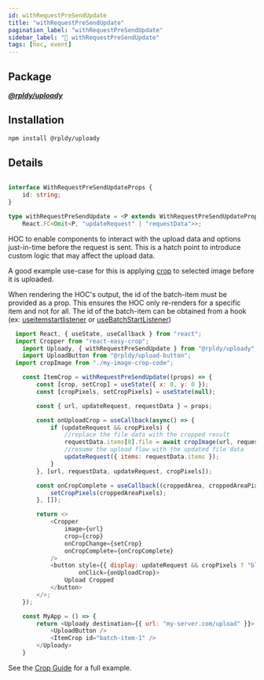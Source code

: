 ```yaml
---
id: withRequestPreSendUpdate
title: "withRequestPreSendUpdate"
pagination_label: "withRequestPreSendUpdate"
sidebar_label: "🍬 withRequestPreSendUpdate"
tags: [hoc, event]
---
```


## Package

**_[@rpldy/uploady](../../../packages/rpldy-uploady)_**

## Installation

```bash npm2yarn
npm install @rpldy/uploady
```

## Details

```typescript

interface WithRequestPreSendUpdateProps {
    id: string;
}

type withRequestPreSendUpdate = <P extends WithRequestPreSendUpdateProps>(Comp: React.FC<P> | React.ComponentType<P>) =>
    React.FC<Omit<P, "updateRequest" | "requestData">>;
```

HOC to enable components to interact with the upload data and options just-in-time before the request is sent.
This is a hatch point to introduce custom logic that may affect the upload data.

A good example use-case for this is applying [crop](../../../guides/Crop) to selected image before it is uploaded.

When rendering the HOC's output, the id of the batch-item must be provided as a prop.
This ensures the HOC only re-renders for a specific item and not for all.
The id of the batch-item can be obtained from a hook (ex: [useitemstartlistener](../../hooks/useItemStartListener) or
[useBatchStartListener](../../hooks/useBatchStartListener))

```javascript
  import React, { useState, useCallback } from "react";
  import Cropper from "react-easy-crop";
	import Uploady, { withRequestPreSendUpdate } from "@rpldy/uploady";
	import UploadButton from "@rpldy/upload-button";
  import cropImage from "./my-image-crop-code";

    const ItemCrop = withRequestPreSendUpdate((props) => {
        const [crop, setCrop] = useState({ x: 0, y: 0 });
        const [cropPixels, setCropPixels] = useState(null);

        const { url, updateRequest, requestData } = props;

        const onUploadCrop = useCallback(async() => {
            if (updateRequest && cropPixels) {
                //replace the file data with the cropped result
                requestData.items[0].file = await cropImage(url, requestData.items[0].file, cropPixels);
                //resume the upload flow with the updated file data
                updateRequest({ items: requestData.items });
            }
        }, [url, requestData, updateRequest, cropPixels]);

        const onCropComplete = useCallback((croppedArea, croppedAreaPixels) => {
            setCropPixels(croppedAreaPixels);
        }, []);

        return <>
            <Cropper
                image={url}
                crop={crop}
                onCropChange={setCrop}
                onCropComplete={onCropComplete}
            />
            <button style={{ display: updateRequest && cropPixels ? "block" : "none" }}
                    onClick={onUploadCrop}>
                Upload Cropped
            </button>
        </>;
    });

    const MyApp = () => {
        return <Uploady destination={{ url: "my-server.com/upload" }}>
            <UploadButton />
            <ItemCrop id="batch-item-1" />
        </Uploady>
    }
```

See the [Crop Guide](../../../guides/Crop) for a full example.

